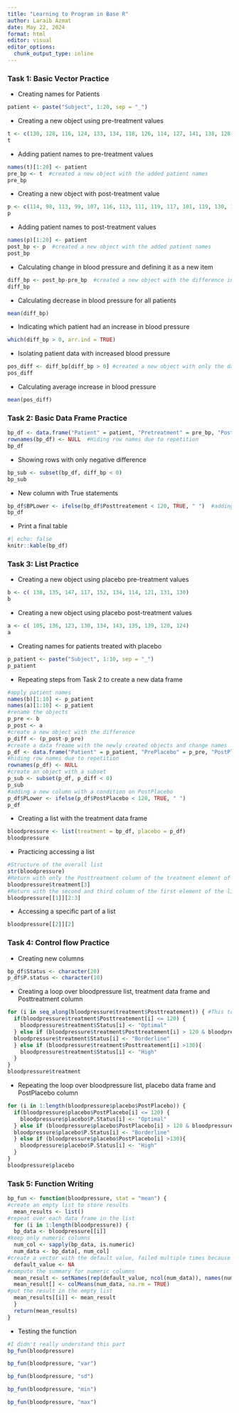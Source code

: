 ```yaml
---
title: "Learning to Program in Base R"
author: Laraib Azmat
date: May 22, 2024
format: html
editor: visual
editor_options: 
  chunk_output_type: inline
---
```


### Task 1: Basic Vector Practice

-   Creating names for Patients

```r
patient <- paste("Subject", 1:20, sep = "_")
```

-   Creating a new object using pre-treatment values

```r
t <- c(130, 128, 116, 124, 133, 134, 118, 126, 114, 127, 141, 138, 128, 140, 137, 131, 120, 128, 139, 135)
t
```

-   Adding patient names to pre-treatment values

```r
names(t)[1:20] <- patient
pre_bp <- t  #created a new object with the added patient names
pre_bp
```

-   Creating a new object with post-treatment value

```r
p <- c(114, 98, 113, 99, 107, 116, 113, 111, 119, 117, 101, 119, 130, 122, 106, 106, 124, 102, 117, 113)
p
```

-   Adding patient names to post-treatment values

```r
names(p)[1:20] <- patient
post_bp <- p  #created a new object with the added patient names
post_bp
```

-   Calculating change in blood pressure and defining it as a new item

```r
diff_bp <- post_bp-pre_bp  #created a new object with the difference in blood pressure
diff_bp
```

-   Calculating decrease in blood pressure for all patients

```r
mean(diff_bp)
```

-   Indicating which patient had an increase in blood pressure

```r
which(diff_bp > 0, arr.ind = TRUE)
```

-   Isolating patient data with increased blood pressure

```r
pos_diff <- diff_bp[diff_bp > 0] #created a new object with only the data of the patients that had an increase in blood pressure
pos_diff
```

-   Calculating average increase in blood pressure

```r
mean(pos_diff)
```

### Task 2: Basic Data Frame Practice

```r
bp_df <- data.frame("Patient" = patient, "Pretreatment" = pre_bp, "Posttreatement" = post_bp, "Difference" = diff_bp)
rownames(bp_df) <- NULL  #Hiding row names due to repetition
bp_df
```

-   Showing rows with only negative difference

```r
bp_sub <- subset(bp_df, diff_bp < 0)
bp_sub
```

-   New column with True statements

```r
bp_df$BPLower <- ifelse(bp_df$Posttreatement < 120, TRUE, " ")  #adding a new column with a condition on Posttreatment
bp_df
```

-   Print a final table

```r
#| echo: false
knitr::kable(bp_df)
```

### Task 3: List Practice

-   Creating a new object using placebo pre-treatment values

```r
b <- c( 138, 135, 147, 117, 152, 134, 114, 121, 131, 130)
b
```

-   Creating a new object using placebo post-treatment values

```r
a <- c( 105, 136, 123, 130, 134, 143, 135, 139, 120, 124)
a
```

-   Creating names for patients treated with placebo

```r
p_patient <- paste("Subject", 1:10, sep = "_")
p_patient
```

-   Repeating steps from Task 2 to create a new data frame

```r
#apply patient names
names(b)[1:10] <- p_patient
names(a)[1:10] <- p_patient
#rename the objects
p_pre <- b
p_post <- a
#create a new object with the difference
p_diff <- (p_post-p_pre)
#create a data freame with the newly created objects and change names 
p_df <- data.frame("Patient" = p_patient, "PrePlacebo" = p_pre, "PostPlacebo" = p_post, "Difference" = p_diff)
#hiding row names due to repetition
rownames(p_df) <- NULL
#create an object with a subset
p_sub <- subset(p_df, p_diff < 0)
p_sub
#adding a new column with a condition on PostPlacebo
p_df$PLower <- ifelse(p_df$PostPlacebo < 120, TRUE, " ")
p_df
```

-   Creating a list with the treatment data frame

```r
bloodpressure <- list(treatment = bp_df, placebo = p_df)
bloodpressure
```

-   Practicing accessing a list

```r
#Structure of the overall list 
str(bloodpressure)
#Return with only the Posttreatment column of the treatment element of the list
bloodpressure$treatment[3]
#Return with the second and third column of the first element of the list
bloodpressure[[1]][2:3]
```

-   Accessing a specific part of a list

```r
bloodpressure[[2]][2]
```

### Task 4: Control flow Practice

-   Creating new columns

```r
bp_df$Status <- character(20)
p_df$P.status <- character(10)
```

  -   Creating a loop over bloodpressure list, treatment data frame and Posttreatment column   
  
```r
for (i in seq_along(bloodpressure$treatment$Posttreatement)) { #This took me three days and a computer engineer brother to figure out...
  if(bloodpressure$treatment$Posttreatement[i] <= 120) {
    bloodpressure$treatment$Status[i] <- "Optimal"
  } else if (bloodpressure$treatment$Posttreatement[i] > 120 & bloodpressure$treatment$Posttreatement[i] <=130){
  bloodpressure$treatment$Status[i] <- "Borderline"
  } else if (bloodpressure$treatment$Posttreatement[i] >130){
    bloodpressure$treatment$Status[i] <- "High"
  }
}
bloodpressure$treatment
```

  -   Repeating the loop over bloodpressure list, placebo data frame and PostPlacebo column 
  
```r
for (i in 1:length(bloodpressure$placebo$PostPlacebo)) {
  if(bloodpressure$placebo$PostPlacebo[i] <= 120) {
    bloodpressure$placebo$P.Status[i] <- "Optimal"
  } else if (bloodpressure$placebo$PostPlacebo[i] > 120 & bloodpressure$placebo$PostPlacebo[i] <=130){
  bloodpressure$placebo$P.Status[i] <- "Borderline"
  } else if (bloodpressure$placebo$PostPlacebo[i] >130){
    bloodpressure$placebo$P.Status[i] <- "High"
  }
}
bloodpressure$placebo
```

### Task 5: Function Writing

```r
bp_fun <- function(bloodpressure, stat = "mean") {
#create an empty list to store results
  mean_results <- list()
#repeat over each data frame in the list
  for (i in 1:length(bloodpressure)) {
  bp_data <- bloodpressure[[i]]
#keep only numeric columns
  num_col <- sapply(bp_data, is.numeric)
  num_data <- bp_data[, num_col]
#create a vector with the default value, failed multiple times because of this
  default_value <- NA
#compute the summary for numeric columns
  mean_result <- setNames(rep(default_value, ncol(num_data)), names(num_data))
  mean_result[] <- colMeans(num_data, na.rm = TRUE)
#put the result in the empty list
  mean_results[[i]] <- mean_result
  }
  return(mean_results)
}
```

  -   Testing the function
```r

#I didn't really understand this part
bp_fun(bloodpressure)

bp_fun(bloodpressure, "var")

bp_fun(bloodpressure, "sd")

bp_fun(bloodpressure, "min")

bp_fun(bloodpressure, "max")

```

